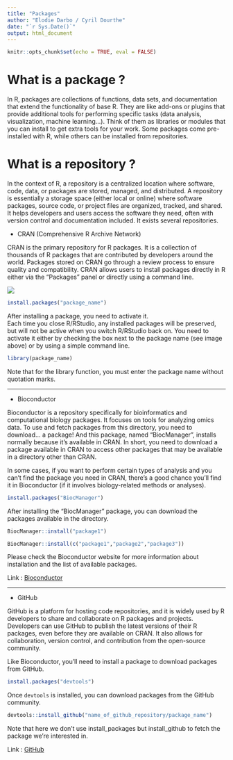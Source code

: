 ```yaml
---
title: "Packages"
author: "Elodie Darbo / Cyril Dourthe"
date: "`r Sys.Date()`"
output: html_document
---
```

<style>
details > summary {
  padding: 4px;
  width: 400px;
  background-color: #eeeeee;
  border: none;
  box-shadow: 1px 1px 2px #bbbbbb;
  cursor: pointer;
}

details > p {
  background-color: #E0F8EC;
  padding: 4px;
  margin: 0;
  box-shadow: 1px 1px 2px #bbbbbb;
}
</style>

```r
knitr::opts_chunk$set(echo = TRUE, eval = FALSE)
```

# What is a package ?

In R, packages are collections of functions, data sets, and documentation that extend the functionality of base R. They are like add-ons or plugins that provide additional tools for performing specific tasks (data analysis, visualization, machine learning...).
Think of them as libraries or modules that you can install to get extra tools for your work. Some packages come pre-installed with R, while others can be installed from repositories.

# What is a repository ?

In the context of R, a repository is a centralized location where software, code, data, or packages are stored, managed, and distributed.
A repository is essentially a storage space (either local or online) where software packages, source code, or project files are organized, tracked, and shared. It helps developers and users access the software they need, often with version control and documentation included.
It exists several repositories.

- CRAN (Comprehensive R Archive Network)

CRAN is the primary repository for R packages. It is a collection of thousands of R packages that are contributed by developers around the world. Packages stored on CRAN go through a review process to ensure quality and compatibility. CRAN allows users to install packages directly in R either via the “Packages” panel or directly using a command line.

![](./img/install_packages_R.svg)
```r
install.packages("package_name")
```

After installing a package, you need to activate it. \
Each time you close R/RStudio, any installed packages will be preserved, but will not be active when you switch R/RStudio back on. You need to activate it either by checking the box next to the package name (see image above) or by using a simple command line.

```r
library(package_name)
```
Note that for the library function, you must enter the package name without quotation marks.

---

- Bioconductor

Bioconductor is a repository specifically for bioinformatics and computational biology packages. It focuses on tools for analyzing omics data.
To use and fetch packages from this directory, you need to download... a package! And this package, named “BiocManager”, installs normally because it's available in CRAN.
In short, you need to download a package available in CRAN to access other packages that may be available in a directory other than CRAN.

In some cases, if you want to perform certain types of analysis and you can't find the package you need in CRAN, there's a good chance you'll find it in Bioconductor (if it involves biology-related methods or analyses).

```r
install.packages("BiocManager")
```

After installing the “BiocManager” package, you can download the packages available in the directory.

```r
BiocManager::install("package1")

BiocManager::install(c("package1","package2","package3"))
```

Please check the Bioconductor website for more information about installation and the list of available packages.

Link : [Bioconductor](https://www.bioconductor.org/install/)

---

- GitHub

GitHub is a platform for hosting code repositories, and it is widely used by R developers to share and collaborate on R packages and projects.
Developers can use GitHub to publish the latest versions of their R packages, even before they are available on CRAN. It also allows for collaboration, version control, and contribution from the open-source community.

Like Bioconductor, you'll need to install a package to download packages from GitHub.

```r
install.packages("devtools")
```

Once `devtools` is installed, you can download packages from the GitHub community.

```r
devtools::install_github("name_of_github_repository/package_name")
```

Note that here we don't use install_packages but install_github to fetch the package we're interested in.

Link : [GitHub](https://github.com/dashboard)


